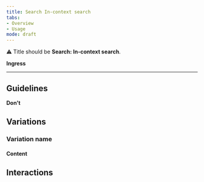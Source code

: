 ```yaml
---
title: Search In-context search
tabs: 
- Overview
- Usage
mode: draft
---
```


:warning: Title should be **Search: In-context search**.

**Ingress**
<!--One to two sentences as an introduction to the component-->

***

## Guidelines
<!--List how to use it, sizes, widths, grid interactions, color allowances -->


**Don't**
<!--Bullet point list if needed -->


## Variations 
<!--One ### heading per frame in Figma, explaining each component in that frame. One 'content' section per variation if needed -->


### Variation name

<Embed url="" />  


#### Content


## Interactions
